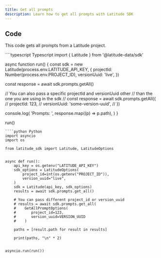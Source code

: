 ```yaml
---
title: Get all prompts
description: Learn how to get all prompts with Latitude SDK
---
```


## Code

This code gets all prompts from a Latitude project.

<CodeGroup>
````typescript Typescript
import { Latitude } from '@latitude-data/sdk'

async function run() {
  const sdk = new Latitude(process.env.LATITUDE_API_KEY, {
    projectId: Number(process.env.PROJECT_ID),
    versionUuid: 'live',
  })

  const response = await sdk.prompts.getAll()

  // You can also pass a specific projectId and versionUuid other
  // than the one you are using in the sdk
  // const response = await sdk.prompts.getAll({
  //   projectId: 123,
  //  versionUuid: 'some-version-uuid',
  // })

  console.log(
    'Prompts: ',
    response.map((p) => p.path),
  )
}

run()
````
````python Python
import asyncio
import os

from latitude_sdk import Latitude, LatitudeOptions


async def run():
    api_key = os.getenv("LATITUDE_API_KEY")
    sdk_options = LatitudeOptions(
        project_id=int(os.getenv("PROJECT_ID")),
        version_uuid="live",
    )
    sdk = Latitude(api_key, sdk_options)
    results = await sdk.prompts.get_all()

    # You can pass different project_id or version_uuid
    # results = await sdk.prompts.get_all(
    #    GetAllPromptOptions(
    #       project_id=123,
    #       version_uuid=VERSION_UUID
    #    )

    paths = [result.path for result in results]

    print(paths, "\n" * 2)


asyncio.run(run())
````
</CodeGroup>
